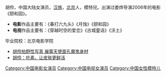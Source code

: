 胡伶，中国大陆女演员，[[汉族|汉族]]，[[北京|北京]]人，模特兒。出演过娄烨导演2006年的电影《颐和园》。

*'''电影'''作品主要有：《春打六九头》《月蚀》《颐和园》
*'''电视'''作品主要有：《穿越时空的爱恋》《古城童话》《沃土》
毕业院校：北京电影学院
*[http://yule.sohu.com/20060517/n243268841.shtml 胡伶拍野性写真 展露天使面孔魔鬼身材] {{Wayback|url=http://yule.sohu.com/20060517/n243268841.shtml |date=20181210170111 }}
*[http://www.veg520.com/html/2821.html 胡伶：吃素，让皮肤更鲜活] {{Wayback|url=http://www.veg520.com/html/2821.html |date=20190915180441 }}
[[Category:中国电影女演员|Category:中国电影女演员]]
[[Category:中国电视女演员|Category:中国电视女演员]]
[[Category:中国女性模特儿|Category:中国女性模特儿]]